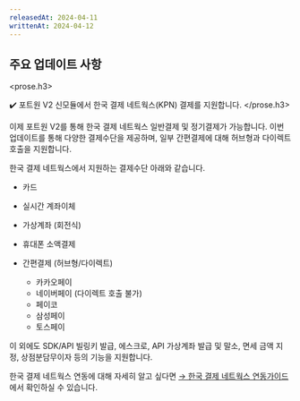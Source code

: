 ```yaml
---
releasedAt: 2024-04-11
writtenAt: 2024-04-12
---
```



## 주요 업데이트 사항

<prose.h3>
  <PaymentV2 />

  ✔️ 포트원 V2 신모듈에서  한국 결제 네트웍스(KPN) 결제를 지원합니다.
</prose.h3>

이제 포트원 V2를 통해 한국 결제 네트웍스 일반결제 및 정기결제가 가능합니다. 이번 업데이트를 통해 다양한 결제수단을 제공하며,
일부 간편결제에 대해 허브형과 다이렉트 호출을 지원합니다.

한국 결제 네트웍스에서 지원하는 결제수단 아래와 같습니다.

- 카드

- 실시간 계좌이체

- 가상계좌 (회전식)

- 휴대폰 소액결제

- 간편결제 (허브형/다이렉트)
  - 카카오페이
  - 네이버페이 (다이렉트 호출 불가)
  - 페이코
  - 삼성페이
  - 토스페이

이 외에도 SDK/API 빌링키 발급, 에스크로, API 가상계좌 발급 및 말소, 면세 금액 지정, 상점분담무이자 등의 기능을 지원합니다.

한국 결제 네트웍스 연동에 대해 자세히 알고 싶다면 [→ 한국 결제 네트웍스 연동가이드](/docs/ko/v2-payment/pg/kpn?v=v2) 에서 확인하실 수 있습니다.
